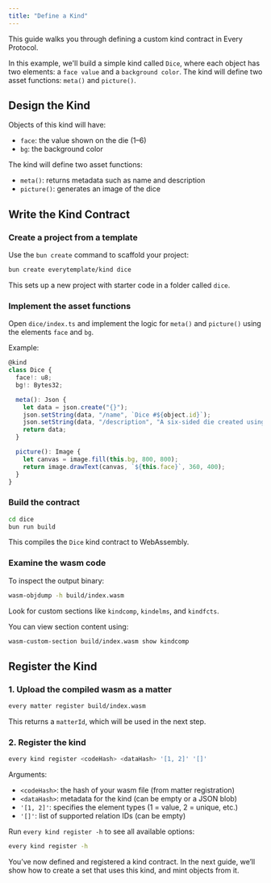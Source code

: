 ```yaml
---
title: "Define a Kind"
---
```


This guide walks you through defining a custom kind contract in Every Protocol.

In this example, we'll build a simple kind called `Dice`, where each object has two elements: a `face value` and a `background color`. The kind will define two asset functions: `meta()` and `picture()`.

## Design the Kind

Objects of this kind will have:

* `face`: the value shown on the die (1–6)
* `bg`: the background color

The kind will define two asset functions:

* `meta()`: returns metadata such as name and description
* `picture()`: generates an image of the dice

## Write the Kind Contract

### Create a project from a template

Use the `bun create` command to scaffold your project:

```bash
bun create everytemplate/kind dice
```

This sets up a new project with starter code in a folder called `dice`.

### Implement the asset functions

Open `dice/index.ts` and implement the logic for `meta()` and `picture()` using the elements `face` and `bg`.

Example:

```ts
@kind
class Dice {
  face!: u8;
  bg!: Bytes32;

  meta(): Json {
    let data = json.create("{}");
    json.setString(data, "/name", `Dice #${object.id}`);
    json.setString(data, "/description", "A six-sided die created using the Dice kind.");
    return data;
  }

  picture(): Image {
    let canvas = image.fill(this.bg, 800, 800);
    return image.drawText(canvas, `${this.face}`, 360, 400);
  }
}
```

### Build the contract

```bash
cd dice
bun run build
```

This compiles the `Dice` kind contract to WebAssembly.

### Examine the wasm code

To inspect the output binary:

```bash
wasm-objdump -h build/index.wasm
```

Look for custom sections like `kindcomp`, `kindelms`, and `kindfcts`.

You can view section content using:

```bash
wasm-custom-section build/index.wasm show kindcomp
```

## Register the Kind

### 1. Upload the compiled wasm as a matter

```bash
every matter register build/index.wasm
```

This returns a `matterId`, which will be used in the next step.

### 2. Register the kind

```bash
every kind register <codeHash> <dataHash> '[1, 2]' '[]'
```

Arguments:

* `<codeHash>`: the hash of your wasm file (from matter registration)
* `<dataHash>`: metadata for the kind (can be empty or a JSON blob)
* `'[1, 2]'`: specifies the element types (1 = value, 2 = unique, etc.)
* `'[]'`: list of supported relation IDs (can be empty)

Run `every kind register -h` to see all available options:

```bash
every kind register -h
```

You’ve now defined and registered a kind contract. In the next guide, we’ll show how to create a set that uses this kind, and mint objects from it.
